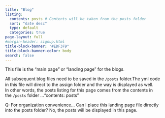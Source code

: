 ```yaml
---
title: "Blog"
listing:
  contents: posts # Contents will be taken from the posts folder
  sort: "date desc"
  type: default
  categories: true
page-layout: full
#margin-header: signup.html
title-block-banner: "#EDF3F9"
title-block-banner-color: body
search: false
---
```


This file is the "main page" or "landing page" for the blogs.

All subsequent blog files need to be saved in the `/posts` folder.The yml code in this file will direct to the assign folder and the way is displayed as well.　 In other words, the posts listing for this page comes from the contents in the `/posts` folder ..."contents: posts"

Q: For organization convenience... Can I place this landing page file directly into the posts folder? No, the posts will be displayed in this page.
